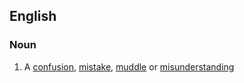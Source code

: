 ==English==

===Noun===
{{en-noun|sg=[[mix]]-[[up]]}}

# A [[confusion]], [[mistake]], [[muddle]] or [[misunderstanding]]